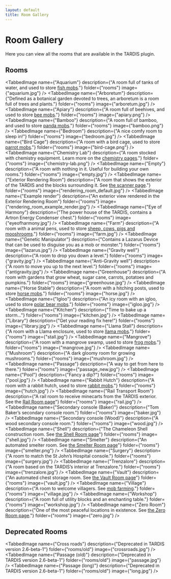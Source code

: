 ```yaml
---
layout: default
title: Room Gallery
---
```



# Room Gallery

Here you can view all the rooms that are available in the TARDIS plugin.

## Rooms

<TabbedImage name={"Aquarium"} description={"A room full of tanks of water, and used to store [fish mobs](farming)."} folder={"rooms"} image={"aquarium.jpg"} />
<TabbedImage name={"Arboretum"} description={"Defined as a botanical garden devoted to trees, an arboretum is a room full of trees and plants."} folder={"rooms"} image={"arboretum.jpg"} />
<TabbedImage name={"Apiary"} description={"A room full of beehives, and used to store [bee mobs](farming)."} folder={"rooms"} image={"apiary.png"} />
<TabbedImage name={"Bamboo"} description={"A room full of bamboo, and used to store [panda mobs](farming)."} folder={"rooms"} image={"bamboo.png"} />
<TabbedImage name={"Bedroom"} description={"A nice comfy room to sleep in!"} folder={"rooms"} image={"bedroom.jpg"} />
<TabbedImage name={"Bird Cage"} description={"A room with a bird cage, used to store [parrot mobs](farming)."} folder={"rooms"} image={"bird-cage.png"} />
<TabbedImage name={"Chemistry Lab"} description={"A room stocked with chemistry equipment. Learn more on the [chemistry pages](chemistry-lab)."} folder={"rooms"} image={"chemistry-lab.png"} />
<TabbedImage name={"Empty"} description={"A room with nothing in it. Useful for building your own rooms."} folder={"rooms"} image={"empty.jpg"} />
<TabbedImage name={"Exterior Rendering Room"} description={"A room that shows the exterior of the TARDIS and the blocks surrounding it. See [the scanner page](scanner#exterior-rendering-room)."} folder={"rooms"} image={"rendering_room_default.jpg"} />
<TabbedImage name={"Example render"} description={"An exterior view rendered in the Exterior Rendering Room"} folder={"rooms"} image={"rendering_room_example_render.jpg"} />
<TabbedImage name={"Eye of Harmony"} description={"The power house of the TARDIS, contains a Artron Energy Condenser chest."} folder={"rooms"} image={"eyeofharmony.jpg"} />
<TabbedImage name={"Farm"} description={"A room with a animal pens, used to store [sheep, cows, pigs and mooshrooms](farming)."} folder={"rooms"} image={"farm.jpg"} />
<TabbedImage name={"Genetic Manipulator"} description={"Contains a Lazarus Device that can be used to disguise you as a mob or monster."} folder={"rooms"} image={"lazarus.jpg"} />
<TabbedImage name={"Gravity well"} description={"A room to drop you down a level."} folder={"rooms"} image={"gravity.jpg"} />
<TabbedImage name={"Anti-Gravity well"} description={"A room to move you up to the next level."} folder={"rooms"} image={"antigravity.jpg"} />
<TabbedImage name={"Greenhouse"} description={"A room with gardens that grow wheat, sugar cane, carrots, potatoes and pumpkins."} folder={"rooms"} image={"greenhouse.jpg"} />
<TabbedImage name={"Horse Stable"} description={"A room with a hitching posts, used to store [horse mobs](farming)."} folder={"rooms"} image={"horse.jpg"} />
<TabbedImage name={"Igloo"} description={"An icy room with an igloo, used to store [polar bear mobs](farming)."} folder={"rooms"} image={"igloo.jpg"} />
<TabbedImage name={"Kitchen"} description={"Time to bake up a storm..."} folder={"rooms"} image={"kitchen.jpg"} />
<TabbedImage name={"Library"} description={"Get your reading fix here!"} folder={"rooms"} image={"library.jpg"} />
<TabbedImage name={"Llama Stall"} description={"A room with a Llama enclosure, used to store [llama mobs](farming)."} folder={"rooms"} image={"stall.jpg"} />
<TabbedImage name={"Mangrove"} description={"A room with a mangrove swamp, used to store [frog mobs](farming)."} folder={"rooms"} image={"mangrove.jpg"} />
<TabbedImage name={"Mushroom"} description={"A dark gloomy room for growing mushrooms."} folder={"rooms"} image={"mushroom.jpg"} />
<TabbedImage name={"Passage"} description={"A way to get from here to there."} folder={"rooms"} image={"passage_new.jpg"} />
<TabbedImage name={"Pool"} description={"Fancy a dip?"} folder={"rooms"} image={"pool.jpg"} />
<TabbedImage name={"Rabbit Hutch"} description={"A room with a rabbit hutch, used to store [rabbit mobs](farming)."} folder={"rooms"} image={"hutch.jpg"} />
<TabbedImage name={"Rail Transport Room"} description={"A rail room to receive minecarts from the TARDIS exterior. See the [Rail Room page](/rooms/rail)"} folder={"rooms"} image={"rail.jpg"} />
<TabbedImage name={"Secondary console (Baker)"} description={"Tom Baker’s secondary console room."} folder={"rooms"} image={"baker.jpg"} />
<TabbedImage name={"Secondary console (Wood)"} description={"A wood secondary console room."} folder={"rooms"} image={"wood.jpg"} />
<TabbedImage name={"Shell"} description={"The Chameleon Shell construction room. See [the Shell Room page](/rooms/shell)"} folder={"rooms"} image={"shell.jpg"} />
<TabbedImage name={"Smelter"} description={"An automated smelter room. See [the Smelter Room page](/rooms/smelter)"} folder={"rooms"} image={"smelter.png"} />
<TabbedImage name={"Surgery"} description={"A room to match the St John’s Hospital console."} folder={"rooms"} image={"surgery.jpg"} />
<TabbedImage name={"Trenzalore"} description={"A room based on the TARDIS’s interior at Trenzalore."} folder={"rooms"} image={"trenzalore.jpg"} />
<TabbedImage name={"Vault"} description={"An automated chest storage room. See [the Vault Room page](/rooms/vault)"} folder={"rooms"} image={"vault.jpg"} />
<TabbedImage name={"Village"} description={"A room to welcome villagers. See [mob farming](farming)."} folder={"rooms"} image={"village.jpg"} />
<TabbedImage name={"Workshop"} description={"A room full of utility blocks and an enchanting table."} folder={"rooms"} image={"workshop.jpg"} />
<TabbedImage name={"Zero Room"} description={"One of the most peaceful locations in existence. See [the Zero Room page](/rooms/zero)."} folder={"rooms"} image={"zero.jpg"} />

## Deprecated Rooms

<TabbedImage name={"Cross roads"} description={"Deprecated in TARDIS version 2.6-beta-1"} folder={"rooms/old"} image={"crossroads.jpg"} />
<TabbedImage name={"Passage (old)"} description={"Deprecated in TARDIS version 2.6-beta-1"} folder={"rooms/old"} image={"passage.jpg"} />
<TabbedImage name={"Passage (long)"} description={"Deprecated in TARDIS version 2.6-beta-1"} folder={"rooms/old"} image={"long.jpg"} />
